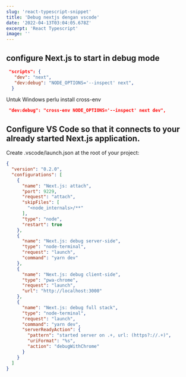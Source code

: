 ```yaml
---
slug: 'react-typescript-snippet'
title: 'Debug nextjs dengan vscode'
date: '2022-04-13T03:04:05.678Z'
excerpt: 'React Typescript'
image: ''
---
```


## configure Next.js to start in debug mode

```json
 "scripts": {
   "dev": "next",
   "dev:debug": "NODE_OPTIONS='--inspect' next",
  }
```

Untuk Windows perlu install cross-env

```json
 "dev:debug": "cross-env NODE_OPTIONS='--inspect' next dev",
```

## Configure VS Code so that it connects to your already started Next.js application. 

Create .vscode/launch.json at the root of your project:

```json
{
  "version": "0.2.0",
  "configurations": [
    {
      "name": "Next.js: attach",
      "port": 9229,
      "request": "attach",
      "skipFiles": [
        "<node_internals>/**"
      ],
      "type": "node",
      "restart": true
    },
    {
      "name": "Next.js: debug server-side",
      "type": "node-terminal",
      "request": "launch",
      "command": "yarn dev"
    },
    {
      "name": "Next.js: debug client-side",
      "type": "pwa-chrome",
      "request": "launch",
      "url": "http://localhost:3000"
    },
    {
      "name": "Next.js: debug full stack",
      "type": "node-terminal",
      "request": "launch",
      "command": "yarn dev",
      "serverReadyAction": {
        "pattern": "started server on .+, url: (https?://.+)",
        "uriFormat": "%s",
        "action": "debugWithChrome"
      }
    }
  ]
}
```